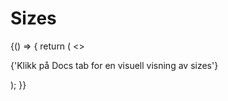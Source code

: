 <!-- palette.mdx -->


# Sizes

<SizesTokenExamplesGenerator />

<Meta title="Designtokens" />

<Canvas>
  <Story
    name="Sizes"
    parameters={{
      design: [
        {
          name: 'TODO 908 add figma url',
          type: 'figma',
          url: 'https://www.figma.com/file/nMR5vipCwTyVnq9KRAbhFL/Designsystemet---delte-komponenter?node-id=8%3A25',
        },
      ],
    }}
  >
    {() => {
      return (
        <>
          <p>{'Klikk på Docs tab for en visuell visning av sizes'}</p>
          <TokensList tokenType={'sizes'} />
        </>
      );
    }}
  </Story>
</Canvas>
